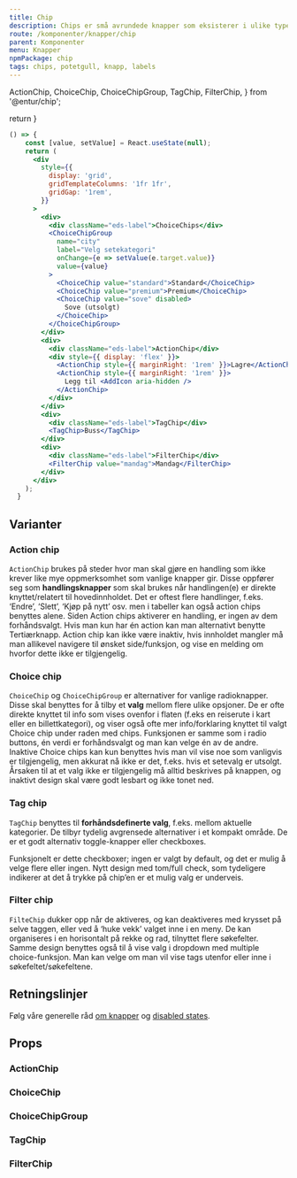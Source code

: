 ```yaml
---
title: Chip
description: Chips er små avrundede knapper som eksisterer i ulike typer; Action chips og Choice chips (med eller uten ikon), samt Filter chips og tags.
route: /komponenter/knapper/chip
parent: Komponenter
menu: Knapper
npmPackage: chip
tags: chips, potetgull, knapp, labels
---
```


  ActionChip,
  ChoiceChip,
  ChoiceChipGroup,
  TagChip,
  FilterChip,
} from '@entur/chip';

  return <SEO title={props.pageContext.frontmatter.title} description={props.pageContext.frontmatter.description} pathname={props.pageContext.frontmatter.route} />
}

<PageHeader />

```jsx
() => {
    const [value, setValue] = React.useState(null);
    return (
      <div
        style={{
          display: 'grid',
          gridTemplateColumns: '1fr 1fr',
          gridGap: '1rem',
        }}
      >
        <div>
          <div className="eds-label">ChoiceChips</div>
          <ChoiceChipGroup
            name="city"
            label="Velg setekategori"
            onChange={e => setValue(e.target.value)}
            value={value}
          >
            <ChoiceChip value="standard">Standard</ChoiceChip>
            <ChoiceChip value="premium">Premium</ChoiceChip>
            <ChoiceChip value="sove" disabled>
              Sove (utsolgt)
            </ChoiceChip>
          </ChoiceChipGroup>
        </div>
        <div>
          <div className="eds-label">ActionChip</div>
          <div style={{ display: 'flex' }}>
            <ActionChip style={{ marginRight: '1rem' }}>Lagre</ActionChip>
            <ActionChip style={{ marginRight: '1rem' }}>
              Legg til <AddIcon aria-hidden />
            </ActionChip>
          </div>
        </div>
        <div>
          <div className="eds-label">TagChip</div>
          <TagChip>Buss</TagChip>
        </div>
        <div>
          <div className="eds-label">FilterChip</div>
          <FilterChip value="mandag">Mandag</FilterChip>
        </div>
      </div>
    );
  }
```

## Varianter

### Action chip

`ActionChip` brukes på steder hvor man skal gjøre en handling som ikke krever like mye oppmerksomhet som vanlige knapper gir. Disse oppfører seg som **handlingsknapper** som skal brukes når handlingen(e) er direkte knyttet/relatert til hovedinnholdet.
Det er oftest flere handlinger, f.eks. ‘Endre’, ‘Slett’, ‘Kjøp på nytt’ osv. men i tabeller kan også action chips benyttes alene.
Siden Action chips aktiverer en handling, er ingen av dem forhåndsvalgt. Hvis man kun har én action kan man alternativt benytte Tertiærknapp.
Action chip kan ikke være inaktiv, hvis innholdet mangler må man allikevel navigere til ønsket side/funksjon,
og vise en melding om hvorfor dette ikke er tilgjengelig.

### Choice chip

`ChoiceChip` og `ChoiceChipGroup` er alternativer for vanlige radioknapper.
Disse skal benyttes for å tilby et **valg** mellom flere ulike opsjoner.
De er ofte direkte knyttet til info som vises ovenfor i flaten (f.eks en reiserute i kart eller en billettkategori),
og viser også ofte mer info/forklaring knyttet til valgt Choice chip under raden med chips. Funksjonen er samme som i radio buttons, én verdi er forhåndsvalgt og man kan velge én av de andre. Inaktive Choice chips kan kun benyttes hvis man vil vise noe som vanligvis er tilgjengelig, men akkurat nå ikke er det, f.eks. hvis et setevalg er utsolgt. Årsaken til at et valg ikke er tilgjengelig må alltid beskrives på knappen, og inaktivt design skal være godt lesbart og ikke tonet ned.

### Tag chip

`TagChip` benyttes til **forhåndsdefinerte valg**, f.eks. mellom aktuelle kategorier.
De tilbyr tydelig avgrensede alternativer i et kompakt område. De er et godt alternativ toggle-knapper eller checkboxes.

Funksjonelt er dette checkboxer; ingen er valgt by default, og det er mulig å velge flere eller ingen.
Nytt design med tom/full check, som tydeligere indikerer at det å trykke på chip’en er et mulig valg er underveis.

### Filter chip

`FilteChip` dukker opp når de aktiveres, og kan deaktiveres med krysset på selve taggen,
eller ved å ‘huke vekk’ valget inne i en meny. De kan organiseres i en horisontalt på rekke og rad, tilnyttet flere søkefelter.
Samme design benyttes også til å vise valg i dropdown med multiple choice-funksjon.
Man kan velge om man vil vise tags utenfor eller inne i søkefeltet/søkefeltene.

## Retningslinjer

Følg våre generelle råd [om knapper](/komponenter/knapper/button) og [disabled states](/komponenter/knapper/button#disabled-state).

## Props

### ActionChip

<ImportStatement imports="ActionChip" packageName={props.pageContext.frontmatter.npmPackage} />
<Props componentName="ActionChip" />

### ChoiceChip

<ImportStatement imports="ChoiceChip" packageName={props.pageContext.frontmatter.npmPackage} />
<Props componentName="ChoiceChip" />

### ChoiceChipGroup

<ImportStatement imports="ChoiceChipGroup" packageName={props.pageContext.frontmatter.npmPackage} />
<Props componentName="ChoiceChipGroup" />

### TagChip

<ImportStatement imports="TagChip" packageName={props.pageContext.frontmatter.npmPackage}/>
<Props componentName="TagChip" />

### FilterChip

<ImportStatement imports="FilterChip" packageName={props.pageContext.frontmatter.npmPackage} />
<Props componentName="FilterChip" />
